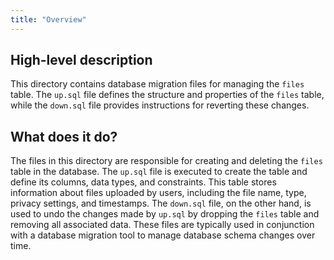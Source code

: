 ```yaml
---
title: "Overview"
---
```


## High-level description
This directory contains database migration files for managing the `files` table. The `up.sql` file defines the structure and properties of the `files` table, while the `down.sql` file provides instructions for reverting these changes.

## What does it do?
The files in this directory are responsible for creating and deleting the `files` table in the database. The `up.sql` file is executed to create the table and define its columns, data types, and constraints. This table stores information about files uploaded by users, including the file name, type, privacy settings, and timestamps. The `down.sql` file, on the other hand, is used to undo the changes made by `up.sql` by dropping the `files` table and removing all associated data. These files are typically used in conjunction with a database migration tool to manage database schema changes over time. 
